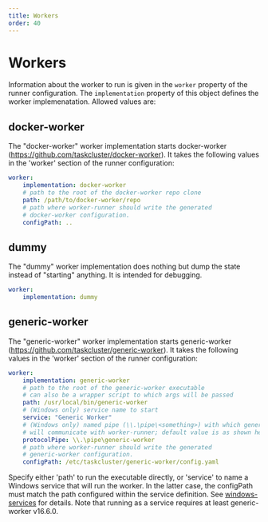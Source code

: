 ```yaml
---
title: Workers
order: 40
---
```


# Workers

<!-- WORKERS BEGIN -->
Information about the worker to run is given in the `worker` property of the runner configuration.
The `implementation` property of this object defines the worker implemenatation.  Allowed values
are:

## docker-worker

The "docker-worker" worker implementation starts docker-worker
(https://github.com/taskcluster/docker-worker).  It takes the following
values in the 'worker' section of the runner configuration:

```yaml
worker:
    implementation: docker-worker
    # path to the root of the docker-worker repo clone
    path: /path/to/docker-worker/repo
    # path where worker-runner should write the generated
    # docker-worker configuration.
    configPath: ..
```

## dummy

The "dummy" worker implementation does nothing but dump the state instead of
"starting" anything.  It is intended for debugging.

```yaml
worker:
    implementation: dummy
```

## generic-worker

The "generic-worker" worker implementation starts generic-worker
(https://github.com/taskcluster/generic-worker).  It takes the following
values in the 'worker' section of the runner configuration:

```yaml
worker:
	implementation: generic-worker
	# path to the root of the generic-worker executable
	# can also be a wrapper script to which args will be passed
	path: /usr/local/bin/generic-worker
	# (Windows only) service name to start
	service: "Generic Worker"
	# (Windows only) named pipe (\\.\pipe\<something>) with which generic-worker
	# will communicate with worker-runner; default value is as shown here:
	protocolPipe: \\.\pipe\generic-worker
	# path where worker-runner should write the generated
	# generic-worker configuration.
	configPath: /etc/taskcluster/generic-worker/config.yaml
```

Specify either 'path' to run the executable directly, or 'service' to name a
Windows service that will run the worker.  In the latter case, the configPath
must match the path configured within the service definition.  See
[windows-services](./docs/windows-services.md) for details.  Note that running
as a service requires at least generic-worker v16.6.0.

<!-- WORKERS END -->
